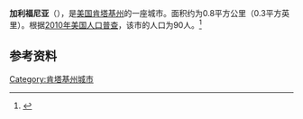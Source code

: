 {{Infobox City 
|chinese_name = 加利福尼亚
|official_name = California
|image_flag = 
|image_seal = 
|image_skyline = 
|image_map = KYMap-doton-California.PNG
|map_caption =
|subdivision_type = [[國家|國家]]
|subdivision_name = {{USA}}
|leader_title = 
|leader_name = 
|subdivision_type1 = [[美國行政區劃|州]]
|subdivision_name1 = [[肯塔基州|肯塔基州]]
|subdivision_type2 = [[肯塔基州行政区划|县]]
|subdivision_name2 = Campbell
|found_date = 
|area_total = 0.8
|area_land = 
|area_water = 
|population_as_of = 2010
|population_total = 90
|population_density = 
|timezone = 
|utc_offset = 
|timezone_DST = 
|utc_offset_DST = 
}}

'''加利福尼亚'''（{{lang-en|'''California'''}}），是[[美国|美国]][[肯塔基州|肯塔基州]]的一座城市。面积约为0.8平方公里（0.3平方英里）。根据[[2010年美国人口普查|2010年美国人口普查]]，该市的人口为90人。<ref name=census>{{cite web |url = http://www.census.gov/prod/www/abs/decennial/ |title = Census of Population and Housing |publisher = U.S. Census Bureau |accessdate = November 18, 2011 |archive-url = https://web.archive.org/web/20060208103743/http://www.census.gov/prod/www/abs/decennial/ |archive-date = 2006-02-08 |dead-url = yes }}</ref>

== 参考资料 ==
{{reflist}}

[[Category:肯塔基州城市|Category:肯塔基州城市]]


{{Kentucky-stub}}